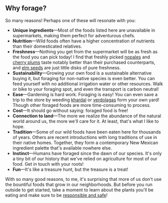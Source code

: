 ## Why forage?

So many reasons! Perhaps one of these will resonate with you:

-   **Unique ingredients**—Most of the foods listed here are unavailable in supermarkets, making them perfect for adventurous chefs.
-   **Nutrition**—Wild foods often have a higher concentration of nutrients than their domesticated relatives.
-   **Freshness**—Nothing you get from the supermarket will be as fresh as the food you can pick today! I find that freshly picked [nopales](plant/opuntia) and [cherry plums](plant/prunus) taste notably better than their purchased counterparts, and [elm seeds](plant/ulmus) are just little disks of pure freshness.
-   **Sustainability**—Growing your own food is a sustainable alternative buying it, but foraging for non-native species is even better. You can feed yourself with no additional irrigation water or other resources. Walk or bike to your foraging spot, and even the transport is carbon neutral!
-   **Ease**—Gardening is hard work. Foraging is easy! You can even save a trip to the store by weeding [khardal](plant/sisybrium) or [verdolagas](plant/portulaca) form your own yard! Though other foraged foods are more time-consuming to process.
-   **Cost**—It should go without saying: foraged food is free!
-   **Connection to land**—The more we realize the abundance of the natural world around us, the more we'll care for it. At least, that's what I like to hope.
-   **Tradition**—Some of our wild foods have been eaten here for thousands of years. Others are recent introductions with long traditions of use in their native homes. Together, they form a contemporary New Mexican ingredient palette that's available nowhere else.
-   **Instinct**—Humans have foraged since the dawn of our species. It's only a tiny bit of our history that we've relied on agriculture for most of our food. Get in touch with your roots!
-   **Fun**—It's like a treasure hunt, but the treasure is a treat!

With so many good reasons, to me, it's surprising that more of us don't use the bountiful foods that grow in our neighborhoods. But before you run outside to get started, take a moment to learn about the plants you'll be eating and make sure to be [responsible and safe](responsible-foraging)!
